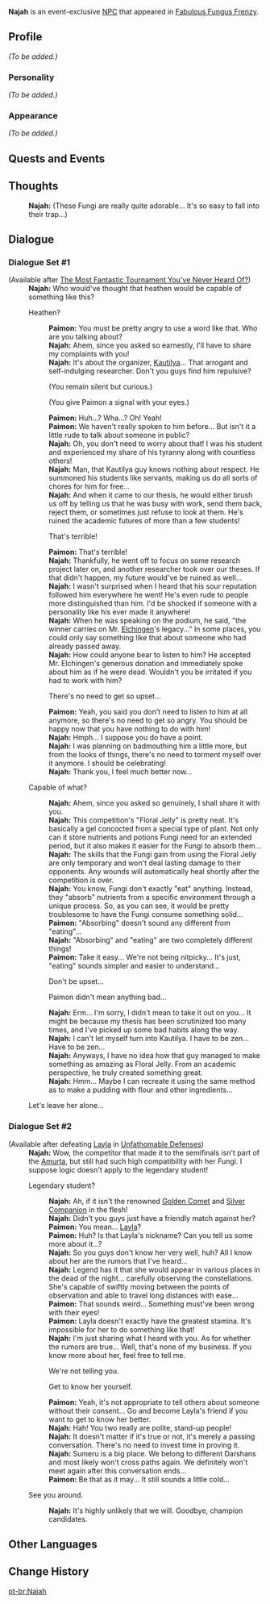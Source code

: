 {{Meta
|missing_NPC_profile  = yes
}}
{{Character Infobox
|type             = Event NPC
|image            = NPC Najah.png
|region           = Sumeru
|affiliation      = Amurta
|title            = Audience
|ancestry         = <!-- Clan/family -->
|father           = 
|mother           = 
|spouse           = 
|sibling          = 
|child            = 
|relative         = 
|voiceEN          = 
|voiceCN          = 
|voiceJP          = 
}}
'''Najah''' is an event-exclusive [[NPC]] that appeared in [[Fabulous Fungus Frenzy]].
<!--
==Location== Next to a board left of Coruscating Potential stand
{{subst:#tag:gallery|
NPC Location {{subst:PAGENAME}}.png{{subst:!}}{{subst:PAGENAME}}'s location
NPC Location {{subst:PAGENAME}} Context.png{{subst:!}}Additional context
}}
-->
==Profile==
<!--Detailed story/lore information goes here.-->
''(To be added.)''

===Personality===
''(To be added.)''

===Appearance===
<!--Keep appearance section short and concise. Limit to 2 paragraphs with 3-4 sentences each.-->
''(To be added.)''

==Quests and Events==
{{Quests and Events}}

==Thoughts==
{{All Schemes to Know Explanation|name=Najah}}
{{Dialogue start}}
:{{A|Vo dialog eqpm001 najah 01.ogg}} '''Najah:''' (These Fungi are really quite adorable... It's so easy to fall into their trap...)
{{Dialogue end}}

==Dialogue==
===Dialogue Set #1===
{{Dialogue start}}
;(Available after [[The Most Fantastic Tournament You've Never Heard Of?]])
:'''Najah:''' Who would've thought that heathen would be capable of something like this?
:{{DIcon}} Heathen?
::'''Paimon:''' You must be pretty angry to use a word like that. Who are you talking about?
::'''Najah:''' Ahem, since you asked so earnestly, I'll have to share my complaints with you!
::'''Najah:''' It's about the organizer, [[Kautilya]]... That arrogant and self-indulging researcher. Don't you guys find him repulsive?
::{{DIcon}} (You remain silent but curious.)
::{{DIcon}} (You give Paimon a signal with your eyes.)
::'''Paimon:''' Huh...? Wha...? Oh! Yeah!
::'''Paimon:''' We haven't really spoken to him before... But isn't it a little rude to talk about someone in public?
::'''Najah:''' Oh, you don't need to worry about that! I was his student and experienced my share of his tyranny along with countless others!
::'''Najah:''' Man, that Kautilya guy knows nothing about respect. He summoned his students like servants, making us do all sorts of chores for him for free...
::'''Najah:''' And when it came to our thesis, he would either brush us off by telling us that he was busy with work, send them back, reject them, or sometimes just refuse to look at them. He's ruined the academic futures of more than a few students!
::{{DIcon}} That's terrible!
::'''Paimon:''' That's terrible!
::'''Najah:''' Thankfully, he went off to focus on some research project later on, and another researcher took over our theses. If that didn't happen, my future would've be ruined as well...
::'''Najah:''' I wasn't surprised when I heard that his sour reputation followed him everywhere he went! He's even rude to people more distinguished than him. I'd be shocked if someone with a personality like his ever made it anywhere!
::'''Najah:''' When he was speaking on the podium, he said, "the winner carries on Mr. [[Elchingen]]'s legacy..." In some places, you could only say something like that about someone who had already passed away.
::'''Najah:''' How could anyone bear to listen to him? He accepted Mr. Elchingen's generous donation and immediately spoke about him as if he were dead. Wouldn't you be irritated if you had to work with him?
::{{DIcon}} There's no need to get so upset...
::'''Paimon:''' Yeah, you said you don't need to listen to him at all anymore, so there's no need to get so angry. You should be happy now that you have nothing to do with him!
::'''Najah:''' Hmph... I suppose you do have a point.
::'''Najah:''' I was planning on badmouthing him a little more, but from the looks of things, there's no need to torment myself over it anymore. I should be celebrating!
::'''Najah:''' Thank you, I feel much better now...
:{{DIcon}} Capable of what?
::'''Najah:''' Ahem, since you asked so genuinely, I shall share it with you.
::'''Najah:''' This competition's "Floral Jelly" is pretty neat. It's basically a gel concocted from a special type of plant. Not only can it store nutrients and potions Fungi need for an extended period, but it also makes it easier for the Fungi to absorb them...
::'''Najah:''' The skills that the Fungi gain from using the Floral Jelly are only temporary and won't deal lasting damage to their opponents. Any wounds will automatically heal shortly after the competition is over.
::'''Najah:''' You know, Fungi don't exactly "eat" anything. Instead, they "absorb" nutrients from a specific environment through a unique process. So, as you can see, it would be pretty troublesome to have the Fungi consume something solid...
::'''Paimon:''' "Absorbing" doesn't sound any different from "eating"...
::'''Najah:''' "Absorbing" and "eating" are two completely different things!
::'''Paimon:''' Take it easy... We're not being nitpicky... It's just, "eating" sounds simpler and easier to understand...
::{{DIcon}} Don't be upset...
::{{DIcon}} Paimon didn't mean anything bad...
::'''Najah:''' Erm... I'm sorry, I didn't mean to take it out on you... It might be because my thesis has been scrutinized too many times, and I've picked up some bad habits along the way.
::'''Najah:''' I can't let myself turn into Kautilya. I have to be zen... Have to be zen...
::'''Najah:''' Anyways, I have no idea how that guy managed to make something as amazing as Floral Jelly. From an academic perspective, he truly created something great.
::'''Najah:''' Hmm... Maybe I can recreate it using the same method as to make a pudding with flour and other ingredients...
:{{DIcon}} Let's leave her alone...
{{Dialogue end}}

===Dialogue Set #2===
{{Dialogue start}}
;(Available after defeating [[Layla]] in [[Unfathomable Defenses]])
:'''Najah:''' Wow, the competitor that made it to the semifinals isn't part of the [[Amurta]], but still had such high compatibility with her Fungi. I suppose logic doesn't apply to the legendary student!
:{{DIcon}} Legendary student?
::'''Najah:''' Ah, if it isn't the renowned [[Traveler|Golden Comet]] and [[Paimon|Silver Companion]] in the flesh!
::'''Najah:''' Didn't you guys just have a friendly match against her?
::'''Paimon:''' You mean... [[Layla]]?
::'''Paimon:''' Huh? Is that Layla's nickname? Can you tell us some more about it...?
::'''Najah:''' So you guys don't know her very well, huh? All I know about her are the rumors that I've heard...
::'''Najah:''' Legend has it that she would appear in various places in the dead of the night... carefully observing the constellations. She's capable of swiftly moving between the points of observation and able to travel long distances with ease...
::'''Paimon:''' That sounds weird... Something must've been wrong with their eyes!
::'''Paimon:''' Layla doesn't exactly have the greatest stamina. It's impossible for her to do something like that!
::'''Najah:''' I'm just sharing what I heard with you. As for whether the rumors are true... Well, that's none of my business. If you know more about her, feel free to tell me.
::{{DIcon}} We're not telling you.
::{{DIcon}} Get to know her yourself.
::'''Paimon:''' Yeah, it's not appropriate to tell others about someone without their consent... Go and become Layla's friend if you want to get to know her better.
::'''Najah:''' Hah! You two really are polite, stand-up people!
::'''Najah:''' It doesn't matter if it's true or not, it's merely a passing conversation. There's no need to invest time in proving it.
::'''Najah:''' Sumeru is a big place. We belong to different Darshans and most likely won't cross paths again. We definitely won't meet again after this conversation ends...
::'''Paimon:''' Be that as it may... It still sounds a little cold...
:{{DIcon}} See you around.
::'''Najah:''' It's highly unlikely that we will. Goodbye, champion candidates.
{{Dialogue end}}
<!-- Despite having dialogue changed once, she doesn't get a new one after the finals. -->
<!--
==Trivia==
* 
-->

==Other Languages==
{{Other Languages
|default_hidden = 1
|en      = Najah
|zhs     = 努查赫
|zhs_rm  = Nǔcháhè
|zht     = 努查赫
|zht_rm  = Nǔcháhè
|ja      = ナジャ
|ja_rm   = Naja
|ko      = 나자
|ko_rm   = Naja
|es      = Nayah
|fr      = Najah
|ru      = Наджа
|th      = Najah
|vi      = Najah
|de      = Najah
|id      = Najah
|pt      = Najah
}}

==Change History==
{{Change History|3.2}}
<!--
==References==
{{Reflist}}
-->

[[pt-br:Najah]]